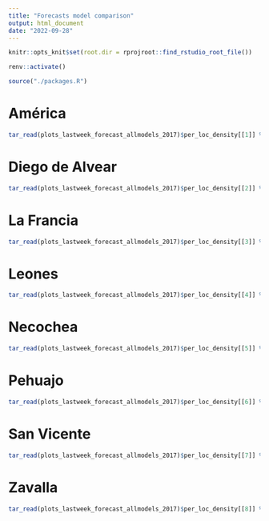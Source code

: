 ```yaml
---
title: "Forecasts model comparison"
output: html_document
date: "2022-09-28"
---
```


```r

knitr::opts_knit$set(root.dir = rprojroot::find_rstudio_root_file())

```


```r

renv::activate()

source("./packages.R")

```

# América

```r

tar_read(plots_lastweek_forecast_allmodels_2017)$per_loc_density[[1]] %>% ggplotly
```

# Diego de Alvear

```r

tar_read(plots_lastweek_forecast_allmodels_2017)$per_loc_density[[2]] %>% ggplotly
```

# La Francia

```r

tar_read(plots_lastweek_forecast_allmodels_2017)$per_loc_density[[3]] %>% ggplotly
```

# Leones

```r

tar_read(plots_lastweek_forecast_allmodels_2017)$per_loc_density[[4]] %>% ggplotly
```

# Necochea

```r

tar_read(plots_lastweek_forecast_allmodels_2017)$per_loc_density[[5]] %>% ggplotly
```

# Pehuajo

```r

tar_read(plots_lastweek_forecast_allmodels_2017)$per_loc_density[[6]] %>% ggplotly
```

# San Vicente

```r

tar_read(plots_lastweek_forecast_allmodels_2017)$per_loc_density[[7]] %>% ggplotly
```

# Zavalla

```r

tar_read(plots_lastweek_forecast_allmodels_2017)$per_loc_density[[8]] %>% ggplotly
```

